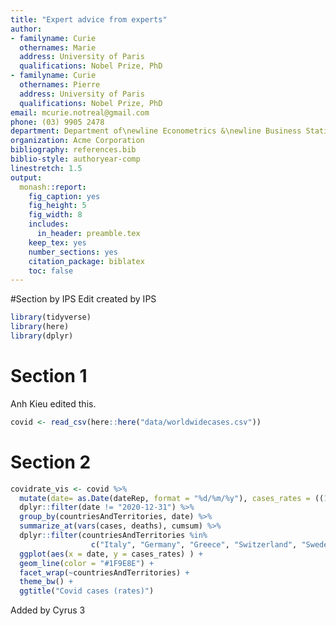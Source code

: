 ```yaml
---
title: "Expert advice from experts"
author:
- familyname: Curie
  othernames: Marie
  address: University of Paris
  qualifications: Nobel Prize, PhD
- familyname: Curie
  othernames: Pierre
  address: University of Paris
  qualifications: Nobel Prize, PhD
email: mcurie.notreal@gmail.com
phone: (03) 9905 2478
department: Department of\newline Econometrics &\newline Business Statistics
organization: Acme Corporation
bibliography: references.bib
biblio-style: authoryear-comp
linestretch: 1.5
output:
  monash::report:
    fig_caption: yes
    fig_height: 5
    fig_width: 8
    includes:
      in_header: preamble.tex
    keep_tex: yes
    number_sections: yes
    citation_package: biblatex
    toc: false
---
```





#Section by IPS
Edit created by IPS

```r
library(tidyverse)
library(here)
library(dplyr)
```



# Section 1
Anh Kieu edited this.


```r
covid <- read_csv(here::here("data/worldwidecases.csv"))
```


# Section 2

```r
covidrate_vis <- covid %>%
  mutate(date= as.Date(dateRep, format = "%d/%m/%y"), cases_rates = ((1000*cases/popData2018) + 0.01), dead_rates = ((1000*deaths/popData2018) +0.01)) %>%
  dplyr::filter(date != "2020-12-31") %>%
  group_by(countriesAndTerritories, date) %>%
  summarize_at(vars(cases, deaths), cumsum) %>%
  dplyr::filter(countriesAndTerritories %in%
                  c("Italy", "Germany", "Greece", "Switzerland", "Sweden", "France")) %>%
  ggplot(aes(x = date, y = cases_rates) ) +
  geom_line(color = "#1F9E8E") +
  facet_wrap(~countriesAndTerritories) +
  theme_bw() +
  ggtitle("Covid cases (rates)")

```

Added by Cyrus 3



